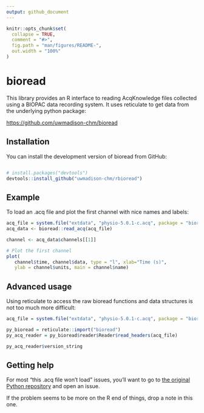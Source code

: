 ```yaml
---
output: github_document
---
```


<!-- README.md is generated from README.Rmd. Please edit that file -->

```r
knitr::opts_chunk$set(
  collapse = TRUE,
  comment = "#>",
  fig.path = "man/figures/README-",
  out.width = "100%"
)
```

# bioread

This library provides an R interface to reading AcqKnowledge files collected using a BIOPAC data recording system. It uses reticulate to get data from the underlying python package:

[https://github.com/uwmadison-chm/bioread](https://github.com/uwmadison-chm/bioread)

## Installation

You can install the development version of bioread from GitHub:

``` r

# install.packages("devtools")
devtools::install_github("uwmadison-chm/rbioread")

```

## Example

To load an .acq file and plot the first channel with nice names and labels:

```r
acq_file = system.file("extdata", "physio-5.0.1-c.acq", package = "bioread")
acq_data <- bioread::read_acq(acq_file)

channel <- acq_data$channels[[1]]

# Plot the first channel
plot(
   channel$time, channel$data, type = "l", xlab="Time (s)",
   ylab = channel$units, main = channel$name)
```

## Advanced usage

Using reticulate to access the raw bioread functions and data structures is not too much more difficult:

```r

acq_file = system.file("extdata", "physio-5.0.1-c.acq", package = "bioread")

py_bioread = reticulate::import("bioread")
py_acq_reader = py_bioread$reader$Reader$read_headers(acq_file)

py_acq_reader$version_string
```

## Getting help

For most "this .acq file won't load" issues, you'll want to go to [the original Python repository](https://github.com/uwmadison-chm/bioread) and open an issue.

If the problem seems to be more on the R end of things, drop a note in this one.

